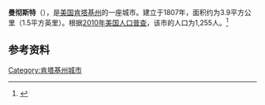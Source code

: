 {{Infobox City 
|chinese_name = 曼彻斯特
|official_name = Manchester
|image_flag = 
|image_seal = 
|image_skyline = 
|image_map = KYMap-doton-Manchester.PNG
|map_caption =
|subdivision_type = [[國家|國家]]
|subdivision_name = {{USA}}
|leader_title = 
|leader_name = 
|subdivision_type1 = [[美國行政區劃|州]]
|subdivision_name1 = [[肯塔基州|肯塔基州]]
|subdivision_type2 = [[肯塔基州行政区划|县]]
|subdivision_name2 = Clay
|found_title            = 正式立市
|found_date             = 1807年
|area_total = 3.9
|area_land = 
|area_water = 
|population_as_of = 2010
|population_total = 1,255
|population_density = 
|timezone = 
|utc_offset = 
|timezone_DST = 
|utc_offset_DST = 
}}

'''曼彻斯特'''（{{lang-en|'''Manchester'''}}），是[[美国|美国]][[肯塔基州|肯塔基州]]的一座城市。建立于1807年，面积约为3.9平方公里（1.5平方英里）。根据[[2010年美国人口普查|2010年美国人口普查]]，该市的人口为1,255人。<ref name=census>{{cite web |url = http://www.census.gov/prod/www/abs/decennial/ |title = Census of Population and Housing |publisher = U.S. Census Bureau |accessdate = November 18, 2011 |archive-url = https://web.archive.org/web/20060208103743/http://www.census.gov/prod/www/abs/decennial/ |archive-date = 2006-02-08 |dead-url = yes }}</ref>

== 参考资料 ==
{{reflist}}

[[Category:肯塔基州城市|Category:肯塔基州城市]]


{{Kentucky-stub}}